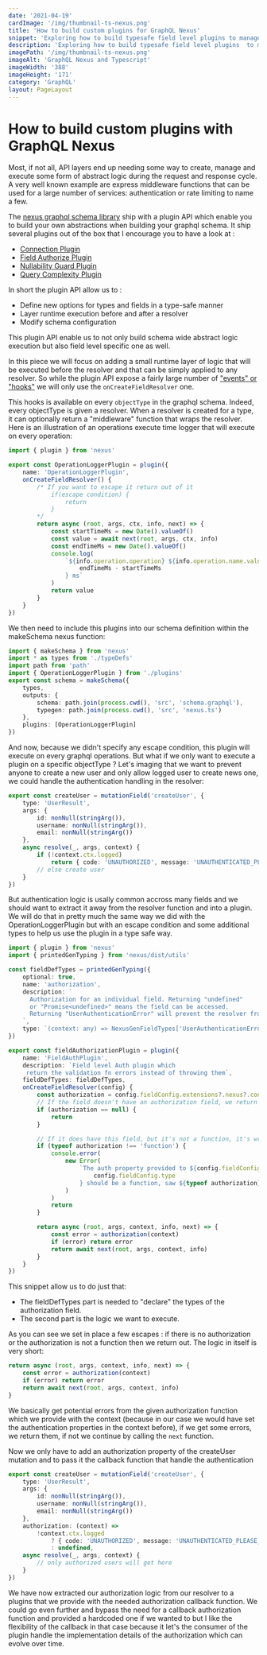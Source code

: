```yaml
---
date: '2021-04-19'
cardImage: '/img/thumbnail-ts-nexus.png'
title: 'How to build custom plugins for GraphQL Nexus'
snippet: 'Exploring how to build typesafe field level plugins to manage and execute field level "middlewares" with the graphql nexus framework.'
description: 'Exploring how to build typesafe field level plugins  to manage and execute field level "middlewares" with the graphql nexus framework.'
imagePath: '/img/thumbnail-ts-nexus.png'
imageAlt: 'GraphQL Nexus and Typescript'
imageWidth: '388'
imageHeight: '171'
category: 'GraphQL'
layout: PageLayout
---
```



# How to build custom plugins with GraphQL Nexus

<PostIntro date='Apr 19th 2021' category='GraphQL' />

Most, if not all, API layers end up needing some way to create, manage and execute some form of abstract logic during the request and response cycle.
A very well known example are express middleware functions that can be used for a large number of services: authentication or rate limiting to name a few.

The [nexus graphql schema library](https://nexusjs.org/) ship with a plugin API which enable you to build your own abstractions when building your graphql schema. It ship several plugins out of the box that I encourage you to have a look at :

-   [Connection Plugin](https://nexusjs.org/docs/plugins/connection)
-   [Field Authorize Plugin](https://nexusjs.org/docs/plugins/field-authorize)
-   [Nullability Guard Plugin](https://nexusjs.org/docs/plugins/nullability-guard)
-   [Query Complexity Plugin](https://nexusjs.org/docs/plugins/query-complexity)

In short the plugin API allow us to :

-   Define new options for types and fields in a type-safe manner
-   Layer runtime execution before and after a resolver
-   Modify schema configuration

This plugin API enable us to not only build schema wide abstract logic execution but also field level specific one as well.

In this piece we will focus on adding a small runtime layer of logic that will be executed before the resolver and that can be simply applied to any resolver.
So while the plugin API expose a fairly large number of ["events" or "hooks"](https://nexusjs.org/docs/api/plugins) we will only use the `onCreateFieldResolver` one.

This hooks is available on every `objectType` in the graphql schema. Indeed, every objectType is given a resolver.
When a resolver is created for a type, it can optionally return a "middleware" function that wraps the resolver.
Here is an illustration of an operations execute time logger that will execute on every operation:

```typescript
import { plugin } from 'nexus'

export const OperationLoggerPlugin = plugin({
	name: 'OperationLoggerPlugin',
	onCreateFieldResolver() {
		/* If you want to escape it return out of it
			if(escape condition) {
				return 
			}
		*/
		return async (root, args, ctx, info, next) => {
			const startTimeMs = new Date().valueOf()
			const value = await next(root, args, ctx, info)
			const endTimeMs = new Date().valueOf()
			console.log(
				`${info.operation.operation} ${info.operation.name.value} took ${
					endTimeMs - startTimeMs
				} ms`
			)
			return value
		}
	}
})
```

We then need to include this plugins into our schema definition within the makeSchema nexus function:

```typescript
import { makeSchema } from 'nexus'
import * as types from './typeDefs'
import path from 'path'
import { OperationLoggerPlugin } from './plugins'
export const schema = makeSchema({
	types,
	outputs: {
		schema: path.join(process.cwd(), 'src', 'schema.graphql'),
		typegen: path.join(process.cwd(), 'src', 'nexus.ts')
	},
	plugins: [OperationLoggerPlugin]
})
```

And now, because we didn't specify any escape condition, this plugin will execute on every graphql operations.
But what if we only want to execute a plugin on a specific objectType ?
Let's imaging that we want to prevent anyone to create a new user and only allow logged user to create news one, we could handle the authentication handling in the resolver:

```typescript
export const createUser = mutationField('createUser', {
	type: 'UserResult',
	args: {
		id: nonNull(stringArg()),
		username: nonNull(stringArg()),
		email: nonNull(stringArg())
	},
	async resolve(_, args, context) {
		if (!context.ctx.logged)
			return { code: 'UNAUTHORIZED', message: 'UNAUTHENTICATED_PLEASE_LOGIN' }
		// else create user
	}
})
```

But authentication logic is usally common accross many fields and we should want to extract it away from the resolver function and into a plugin.
We will do that in pretty much the same way we did with the OperationLoggerPlugin but with an escape condition and some additional types to help us use the plugin in a type safe way.

```typescript
import { plugin } from 'nexus'
import { printedGenTyping } from 'nexus/dist/utils'

const fieldDefTypes = printedGenTyping({
	optional: true,
	name: 'authorization',
	description: `
      Authorization for an individual field. Returning "undefined"
      or "Promise<undefined>" means the field can be accessed.
      Returning "UserAuthenticationError" will prevent the resolver from executing.
    `,
	type: `(context: any) => NexusGenFieldTypes['UserAuthenticationError'] | undefined`
})

export const fieldAuthorizationPlugin = plugin({
	name: 'FieldAuthPlugin',
	description: `Field level Auth plugin which
     return the validation fn errors instead of throwing them`,
	fieldDefTypes: fieldDefTypes,
	onCreateFieldResolver(config) {
		const authorization = config.fieldConfig.extensions?.nexus?.config.authorization
		// If the field doesn't have an authorization field, we return out of it
		if (authorization == null) {
			return
		}

		// If it does have this field, but it's not a function, it's wrong -> print a warning
		if (typeof authorization !== 'function') {
			console.error(
				new Error(
					`The auth property provided to ${config.fieldConfig.name} with type ${
						config.fieldConfig.type
					} should be a function, saw ${typeof authorization}`
				)
			)
			return
		}

		return async (root, args, context, info, next) => {
			const error = authorization(context)
			if (error) return error
			return await next(root, args, context, info)
		}
	}
})
```

This snippet allow us to do just that:

-   The fieldDefTypes part is needed to "declare" the types of the authorization field.
-   The second part is the logic we want to execute.

As you can see we set in place a few escapes : if there is no authorization or the authorization is not a function then we return out.
The logic in itself is very short:

```typescript
return async (root, args, context, info, next) => {
	const error = authorization(context)
	if (error) return error
	return await next(root, args, context, info)
}
```

We basically get potential errors from the given authorization function which we provide with the context (because in our case we would have set the authentication properties in the context before), if we get some errors, we return them, if not we continue by calling the `next` function.

Now we only have to add an authorization property of the createUser mutation and to pass it the callback function that handle the authentication

```typescript
export const createUser = mutationField('createUser', {
	type: 'UserResult',
	args: {
		id: nonNull(stringArg()),
		username: nonNull(stringArg()),
		email: nonNull(stringArg())
	},
	authorization: (context) =>
		!context.ctx.logged
			? { code: 'UNAUTHORIZED', message: 'UNAUTHENTICATED_PLEASE_LOGIN' }
			: undefined,
	async resolve(_, args, context) {
		// only authorized users will get here
	}
})
```

We have now extracted our authorization logic from our resolver to a plugins that we provide with the needed authorization callback function.
We could go even further and bypass the need for a callback authorization function and provided a hardcoded one if we wanted to but I like the flexibility of the callback in that case because it let's the consumer of the plugin handle the implementation details of the authorization which can evolve over time.
